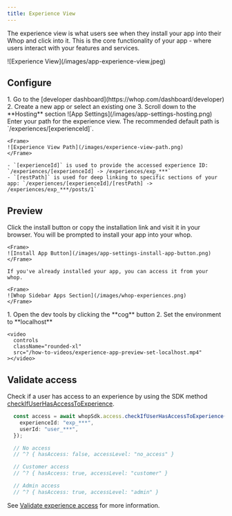 ```yaml
---
title: Experience View
---
```


The experience view is what users see when they install your app into their Whop and click into it. This is the core functionality of your app - where users interact with your features and services.

<Frame>
  ![Experience View](/images/app-experience-view.jpeg)
</Frame>

## Configure

<Steps>
  <Step title="Go to your app's hosting settings">
    1. Go to the [developer dashboard](https://whop.com/dashboard/developer)
    2. Create a new app or select an existing one
    3. Scroll down to the **Hosting** section

  <Frame>
   	![App Settings](/images/app-settings-hosting.png)
  </Frame>
</Step>

  <Step title="Enter your path">
    Enter your path for the experience view. The recommended default path is `/experiences/[experienceId]`.

    <Frame>
   	![Experience View Path](/images/experience-view-path.png)
    </Frame>

    - `[experienceId]` is used to provide the accessed experience ID: `/experiences/[experienceId] -> /experiences/exp_***`
    - `[restPath]` is used for deep linking to specific sections of your app: `/experiences/[experienceId]/[restPath] -> /experiences/exp_***/posts/1`
  </Step>
</Steps>

## Preview

<Steps>
  <Step title="Install your app">
    Click the install button or copy the installation link and visit it in your browser. You will be prompted to install your app into your whop.
    
    <Frame>
   	![Install App Button](/images/app-settings-install-app-button.png)
    </Frame>

    If you've already installed your app, you can access it from your whop.
    
    <Frame>
   	![Whop Sidebar Apps Section](/images/whop-experiences.png)
    </Frame>
  </Step>

  <Step title="Set the environment">
    1. Open the dev tools by clicking the **cog** button
    2. Set the environment to **localhost**

    <video
      controls
      className="rounded-xl"
      src="/how-to-videos/experience-app-preview-set-localhost.mp4"
    ></video>
  </Step>
</Steps>

## Validate access

Check if a user has access to an experience by using the SDK method [checkIfUserHasAccessToExperience](/sdk/api/access/check-if-user-has-access-to-experience).

```ts
  const access = await whopSdk.access.checkIfUserHasAccessToExperience({
    experienceId: "exp_***",
    userId: "user_***",
  });

  // No access
  // ^? { hasAccess: false, accessLevel: "no_access" }

  // Customer access
  // ^? { hasAccess: true, accessLevel: "customer" }

  // Admin access
  // ^? { hasAccess: true, accessLevel: "admin" }
```

See [Validate experience access](/sdk/validate-access#validate-experience-access) for more information.
